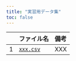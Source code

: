```yaml
---
title: "実習用データ集"
toc: false
---
```


||ファイル名|備考|
|:---:|:---|:---|
|1|<a href = "#" download>`xxx.csv`</a>|XXX|
